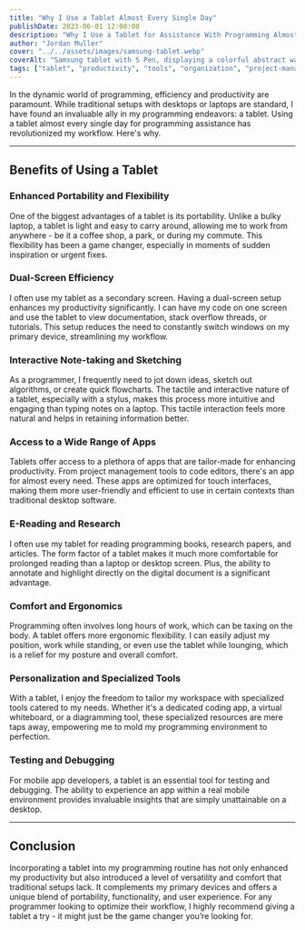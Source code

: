 ```yaml
---
title: "Why I Use a Tablet Almost Every Single Day"
publishDate: 2023-06-01 12:00:00
description: "Why I Use a Tablet for Assistance With Programming Almost Every Single Day"
author: "Jordan Muller"
cover: "../../assets/images/samsung-tablet.webp"
coverAlt: "Samsung tablet with S Pen, displaying a colorful abstract wallpaper, angled to highlight the screen and black bezel against a light background."
tags: ["tablet", "productivity", "tools", "organization", "project-management"]
---
```


In the dynamic world of programming, efficiency and productivity are paramount. While traditional setups with desktops or laptops are standard, I have found an invaluable ally in my programming endeavors: a tablet. Using a tablet almost every single day for programming assistance has revolutionized my workflow. Here's why.

---

## Benefits of Using a Tablet

### Enhanced Portability and Flexibility

One of the biggest advantages of a tablet is its portability. Unlike a bulky laptop, a tablet is light and easy to carry around, allowing me to work from anywhere - be it a coffee shop, a park, or during my commute. This flexibility has been a game changer, especially in moments of sudden inspiration or urgent fixes.

### Dual-Screen Efficiency

I often use my tablet as a secondary screen. Having a dual-screen setup enhances my productivity significantly. I can have my code on one screen and use the tablet to view documentation, stack overflow threads, or tutorials. This setup reduces the need to constantly switch windows on my primary device, streamlining my workflow.

### Interactive Note-taking and Sketching

As a programmer, I frequently need to jot down ideas, sketch out algorithms, or create quick flowcharts. The tactile and interactive nature of a tablet, especially with a stylus, makes this process more intuitive and engaging than typing notes on a laptop. This tactile interaction feels more natural and helps in retaining information better.

### Access to a Wide Range of Apps

Tablets offer access to a plethora of apps that are tailor-made for enhancing productivity. From project management tools to code editors, there's an app for almost every need. These apps are optimized for touch interfaces, making them more user-friendly and efficient to use in certain contexts than traditional desktop software.

### E-Reading and Research

I often use my tablet for reading programming books, research papers, and articles. The form factor of a tablet makes it much more comfortable for prolonged reading than a laptop or desktop screen. Plus, the ability to annotate and highlight directly on the digital document is a significant advantage.

### Comfort and Ergonomics

Programming often involves long hours of work, which can be taxing on the body. A tablet offers more ergonomic flexibility. I can easily adjust my position, work while standing, or even use the tablet while lounging, which is a relief for my posture and overall comfort.

### Personalization and Specialized Tools

With a tablet, I enjoy the freedom to tailor my workspace with specialized tools catered to my needs. Whether it's a dedicated coding app, a virtual whiteboard, or a diagramming tool, these specialized resources are mere taps away, empowering me to mold my programming environment to perfection.

### Testing and Debugging

For mobile app developers, a tablet is an essential tool for testing and debugging. The ability to experience an app within a real mobile environment provides invaluable insights that are simply unattainable on a desktop.

---

## Conclusion

Incorporating a tablet into my programming routine has not only enhanced my productivity but also introduced a level of versatility and comfort that traditional setups lack. It complements my primary devices and offers a unique blend of portability, functionality, and user experience. For any programmer looking to optimize their workflow, I highly recommend giving a tablet a try - it might just be the game changer you’re looking for.